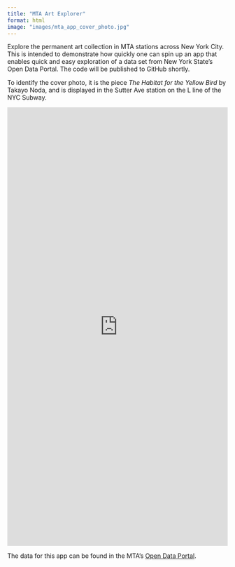 ```yaml
---
title: "MTA Art Explorer"
format: html
image: "images/mta_app_cover_photo.jpg"
---
```


Explore the permanent art collection in MTA stations across New York City. This is intended to demonstrate how quickly one can spin up an app that enables quick and easy exploration of a data set from New York State's Open Data Portal. The code will be published to GitHub shortly.

To identify the cover photo, it is the piece *The Habitat for the Yellow Bird* by Takayo Noda, and is displayed in the Sutter Ave station on the L line of the NYC Subway.

<iframe src="https://gira-solo.shinyapps.io/Art_of_the_MTA/" width="100%" height="1000px" frameborder="0">

</iframe>

The data for this app can be found in the MTA's [Open Data Portal](https://data.ny.gov/Transportation/MTA-Permanent-Art-Catalog-Beginning-1980/4y8j-9pkd/about_data).
